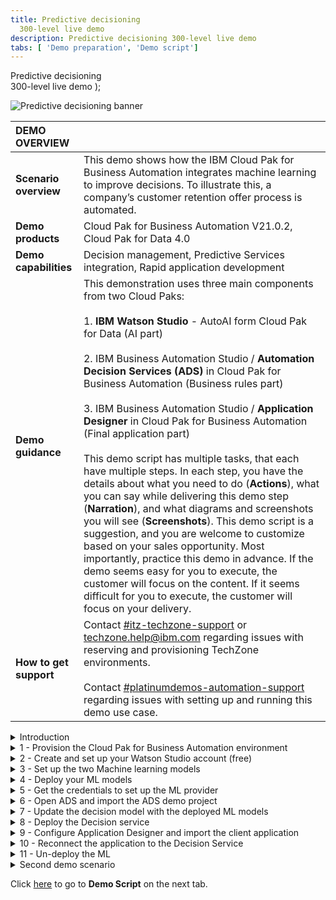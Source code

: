 ```yaml
---
title: Predictive decisioning
  300-level live demo
description: Predictive decisioning 300-level live demo
tabs: [ 'Demo preparation', 'Demo script']
---
```


  <span>
    Predictive decisioning <br/> 300-level live demo
  </span> );

![Predictive decisioning banner](./images/proactive-incident-resolution-300-script-github-banner.jpg)

<span id="top"></span>

| DEMO OVERVIEW | |
| :---         | :--- |
| **Scenario overview** | This demo shows how the IBM Cloud Pak for Business Automation integrates machine learning to improve decisions. To illustrate this, a company’s customer retention offer process is automated. |
| **Demo products** | Cloud Pak for Business Automation V21.0.2, Cloud Pak for Data 4.0 |
| **Demo capabilities** | Decision management, Predictive Services integration, Rapid application development |
| **Demo guidance** | This demonstration uses three main components from two Cloud Paks: <br/><br/>1. **IBM Watson Studio** - AutoAI form Cloud Pak for Data (AI part)<br/><br/>2. IBM Business Automation Studio / **Automation Decision Services (ADS)** in Cloud Pak for Business Automation (Business rules part)<br/><br/>3. IBM Business Automation Studio / **Application Designer** in Cloud Pak for Business Automation (Final application part)<br/><br/>This demo script has multiple tasks, that each have multiple steps. In each step, you have the details about what you need to do (**Actions**), what you can say while delivering this demo step (**Narration**), and what diagrams and screenshots you will see (**Screenshots**). This demo script is a suggestion, and you are welcome to customize based on your sales opportunity. Most importantly, practice this demo in advance. If the demo seems easy for you to execute, the customer will focus on the content. If it seems difficult for you to execute, the customer will focus on your delivery. |
| **How to get support** | Contact <a href="https://ibm-cloud.slack.com/archives/C0124J683GW" target="_blank" rel="noreferrer">#itz-techzone-support</a> or <a href="mailto:techzone.help@ibm.com">techzone.help@ibm.com</a> regarding issues with reserving and provisioning TechZone environments. <br/><br/> Contact <a href="https://ibm-cloud.slack.com/archives/C0216F39ACU" target="_blank" rel="noreferrer">#platinumdemos-automation-support</a> regarding issues with setting up and running this demo use case. |

<details>

<summary>Introduction</summary>

<br/>

To install the demo, complete these steps in advance: <br/><br/>

1. Create your **Cloud Pak for Data** account, and subscribe to **Watson Studio** and **Watson ML**.<br/>

2. Have an installation of **Cloud Pak for Business Automation** up and running, or provision a demo instance on ROKS.

### First demo installation process

This guide explains how to install and connect the three required environments.

<br/>

Here is a visualization of this guide’s steps in this guide.

<br/>

<img src="https://raw.githubusercontent.com/ibm-garage-tsa/platinum-demos/master/src/pages/300-business-automation-predictive-decisioning/images/prep-image615.png" width="800" />

<br/>

**[Go to top](#top)**

</details>

<details>

<summary>1 - Provision the Cloud Pak for Business Automation environment</summary>
<br/>

Install Cloud Pak for Business Automation 21.0.2, or provision a ROKS environment that will be available for one week at no charge. To book your ROKS instance, follow these steps: <br/><br/>

1. Log in to <a href="http://techzone.ibm.com" target="_blank" rel="noreferrer">IBM Technology Zone</a>.<br/><br/>

2. Click the **Activation Kits** tab (1) and then select the **Cloud Pak for Business Automation Activation Kit** tile (2).
<br/><img src="https://raw.githubusercontent.com/ibm-garage-tsa/platinum-demos/master/src/pages/300-business-automation-predictive-decisioning/images/prep-image552.png" width="800" /><br/>

3. Click **Environments - Reserve here!** tab.
<br/><img src="https://raw.githubusercontent.com/ibm-garage-tsa/platinum-demos/master/src/pages/300-business-automation-predictive-decisioning/images/prep-image616.png" width="800" /><br/>

4. Select the **Cloud Pak for Business Automation OpenShift Demo Environments** tile.
<br/><img src="https://raw.githubusercontent.com/ibm-garage-tsa/platinum-demos/master/src/pages/300-business-automation-predictive-decisioning/images/prep-image003.png" width="800" /><br/>

5. Click the **Preinstalled OpenShift Environments** tab (1) and then the **Preinstalled CP4BA - V21.0.2IF003 on Red Hat OpenShift on IBM Cloud (ROKS)** tile (2). <br/><br/><img src="https://raw.githubusercontent.com/ibm-garage-tsa/platinum-demos/master/src/pages/300-business-automation-predictive-decisioning/images/prep-image004.png" width="800" /> <br/>

6. Select **Reserve now**. Enter the requested information and select a preferred location to host your instance.<br/><br/><img src="https://raw.githubusercontent.com/ibm-garage-tsa/platinum-demos/master/src/pages/300-business-automation-predictive-decisioning/images/prep-image005.png" width="800" /><br/>

7. You will receive a confirmation email that confirms the instance is provisioning.<br/><br/>

8. You will receive a second email once the environment is provisioned. This email contains information, such as URLs, that allow you to connect to the instance.
<br/>If you have issues connecting to your instance, please contact TechZone support or refer to the installation documentation <a href="https://github.ibm.com/jgoodhue/cp4ba-roks-install" target="_blank" rel="noreferrer">here</a>.<br/><br/><img src="https://raw.githubusercontent.com/ibm-garage-tsa/platinum-demos/master/src/pages/300-business-automation-predictive-decisioning/images/prep-image006.png" width="800" /><br/>

9. Once you receive this email, it will take an additional 6-8 hours for the system to fully install Cloud Pak for Business Automation. After the waiting period is over, click the **Cluster URL** from the email you have received.<br/><br/>

10. Ensure you are on the **ITZ account**.
<br/><img src="https://raw.githubusercontent.com/ibm-garage-tsa/platinum-demos/master/src/pages/300-business-automation-predictive-decisioning/images/prep-image527.png" width="800" /> <br/>

11. Ensure there are no **Alerts** for the cluster.
<br/><img src="https://raw.githubusercontent.com/ibm-garage-tsa/platinum-demos/master/src/pages/300-business-automation-predictive-decisioning/images/prep-image008.png" width="800" /> <br/>

12. Click the **OpenShift web console** blue button on the top right corner of the screen.
<br/><img src="https://raw.githubusercontent.com/ibm-garage-tsa/platinum-demos/master/src/pages/300-business-automation-predictive-decisioning/images/prep-image528.png" width="800" /><br/>

13. Expand **Workloads** (1) and click **Config Maps** (2).
<br/><img src="https://raw.githubusercontent.com/ibm-garage-tsa/platinum-demos/master/src/pages/300-business-automation-predictive-decisioning/images/prep-image529.png" width="800" /> <br/>

14. Select the **dtecp4ba** project.
<br/><img src="https://raw.githubusercontent.com/ibm-garage-tsa/platinum-demos/master/src/pages/300-business-automation-predictive-decisioning/images/prep-image530.png" width="800" /> <br/>

15. Search for **access** in the search area.
<br/><img src="https://raw.githubusercontent.com/ibm-garage-tsa/platinum-demos/master/src/pages/300-business-automation-predictive-decisioning/images/prep-image531.png" width="800" /> <br/>

**Note**: If your CP4BA install process went well you should see the file called “icp4adeploy-cp4ba-accesss-info”. If not, please refer to the <a href="https://github.ibm.com/jgoodhue/cp4ba-roks-install" target="_blank" rel="noreferrer">ROKS help</a> or contact the TechZone support: techzone.help@ibm.com .<br/><br/>

16. Click the **icp4deploy-cp4ba-access-info** file.<br/><br/><img src="https://raw.githubusercontent.com/ibm-garage-tsa/platinum-demos/master/src/pages/300-business-automation-predictive-decisioning/images/prep-image532.png" width="800" /><br/>

17. Scroll down to the **BAStudio** section.<br/><br/>

18. Bookmark the **environment URL** (1) and keep a copy of the username and password (2) to log in CPABA.<br/><br/><img src="https://raw.githubusercontent.com/ibm-garage-tsa/platinum-demos/master/src/pages/300-business-automation-predictive-decisioning/images/prep-image533.png" width="800" /><br/>

19. Scroll down to the **gitea-access-info** section and note the credentials that are necessary when setting up ADS.<br/><br/><img src="https://raw.githubusercontent.com/ibm-garage-tsa/platinum-demos/master/src/pages/300-business-automation-predictive-decisioning/images/prep-image534.png" width="800" /><br/>

20. Connect to your gitea environment using the URL and credentials provided. Click through the privacy messages and click **Sign In**.
<br/><img src="https://raw.githubusercontent.com/ibm-garage-tsa/platinum-demos/master/src/pages/300-business-automation-predictive-decisioning/images/prep-image535.png" width="800" /><br/>

21. Enter the same **Username** and **Password** (1) provided in the access file and click **Sign in** (2).
<br/><img src="https://raw.githubusercontent.com/ibm-garage-tsa/platinum-demos/master/src/pages/300-business-automation-predictive-decisioning/images/prep-image536.png" width="800" /><br/>

22. Click **+** to create the git repository.
<br/><img src="https://raw.githubusercontent.com/ibm-garage-tsa/platinum-demos/master/src/pages/300-business-automation-predictive-decisioning/images/prep-image537.png" width="800" /><br/>

23. Name the repository **“SkyTalk_customer_retention.”** (1). Click **Create repository** (2).<br/><br/>**Note**: Ensure there are no spaces in the name.
<br/><img src="https://raw.githubusercontent.com/ibm-garage-tsa/platinum-demos/master/src/pages/300-business-automation-predictive-decisioning/images/prep-image538.png" width="800" /><br/>

24. Keep a copy of the repository URL required later for the ADS configuration.
<br/><img src="https://raw.githubusercontent.com/ibm-garage-tsa/platinum-demos/master/src/pages/300-business-automation-predictive-decisioning/images/prep-image539.png" width="800" />
<br/>

**[Go to top](#top)**

</details>

<details>

<summary>2 - Create and set up your Watson Studio account (free)</summary>

<br/>

1. Go to <a href="http://cloud.ibm.com" target="_blank" rel="noreferrer">IBM Cloud</a>.<br/><br/>

2. Enter your **IBM ID**. If you do not have one, create a new one.<br/><br/>

3. Click **Create resource**.
<br/><img src="https://raw.githubusercontent.com/ibm-garage-tsa/platinum-demos/master/src/pages/300-business-automation-predictive-decisioning/images/prep-image500.png" width="800" /><br/>

4. Type **Watson** (1) in the search field and then select **Watson Studio** (2).
<br/><img src="https://raw.githubusercontent.com/ibm-garage-tsa/platinum-demos/master/src/pages/300-business-automation-predictive-decisioning/images/prep-image501.png" width="800" /><br/>

5. Select the **Lite** plan (1), and a **location** (2). Read and accept **license agreements** (3). Click **Create** (4).
<br/><img src="https://raw.githubusercontent.com/ibm-garage-tsa/platinum-demos/master/src/pages/300-business-automation-predictive-decisioning/images/prep-image502.png" width="800" /><br/>

6. Return to the **IBM Cloud**.
<br/><img src="https://raw.githubusercontent.com/ibm-garage-tsa/platinum-demos/master/src/pages/300-business-automation-predictive-decisioning/images/prep-image503.png" width="800" /><br/>

7. Click **Create Resource**.<br/><br/><img src="https://raw.githubusercontent.com/ibm-garage-tsa/platinum-demos/master/src/pages/300-business-automation-predictive-decisioning/images/prep-image500.png" width="800" /><br/>

8. Type “Machine”(1) and then select **Machine Learning** (2).
<br/><img src="https://raw.githubusercontent.com/ibm-garage-tsa/platinum-demos/master/src/pages/300-business-automation-predictive-decisioning/images/prep-image504.png" width="800" /><br/>

9. Select the **Lite** plan (1) and a **location** (2). Read and accept **license agreements** (3). Click **Create** (4).
<br/><img src="https://raw.githubusercontent.com/ibm-garage-tsa/platinum-demos/master/src/pages/300-business-automation-predictive-decisioning/images/prep-image505.png" width="800" /><br/>

10. Return to the **IBM Cloud**.
<br/><img src="https://raw.githubusercontent.com/ibm-garage-tsa/platinum-demos/master/src/pages/300-business-automation-predictive-decisioning/images/prep-image506.png" width="800" /><br/>

11.	Click **Create Resource**.
<br/><img src="https://raw.githubusercontent.com/ibm-garage-tsa/platinum-demos/master/src/pages/300-business-automation-predictive-decisioning/images/prep-image500.png" width="800" /><br/>

add links below

( <a href="./3Retention Policy.pdf" target="_blank" rel="noreferrer">./Retention Policy</a>)
(Printer-ready PDF of demo script <a href="./SkyTalk customer loyalty data.csv" target="_blank" rel="noreferrer">SkyTalk customer loyalty data</a>)
(Printer-ready PDF of demo script <a href="./SkyTalk customer value data.csv" target="_blank" rel="noreferrer">SkyTalk customer value data</a>)

Retention Policy.pdf
SkyTalk customer loyalty data.csv
SkyTalk customer value data.csv

(Demo slides [here](./slides.pptx))

<br/>

(Printer-ready PDF of demo script <a href="./300-Integration-API-Demo-Script.pdf" target="_blank" rel="noreferrer">here</a>)
<br/>

12. Type **Object** (1) and then select **Object Storage** (2).
<br/><img src="https://raw.githubusercontent.com/ibm-garage-tsa/platinum-demos/master/src/pages/300-business-automation-predictive-decisioning/images/prep-image507.png" width="800" /><br/>

13. Select the **Lite** plan (1), and click **Create** (2).
<br/><img src="https://raw.githubusercontent.com/ibm-garage-tsa/platinum-demos/master/src/pages/300-business-automation-predictive-decisioning/images/prep-image508.png" width="800" /><br/>

14. Click the **top menu** (1) and then **Resource list** (2).
<br/><img src="https://raw.githubusercontent.com/ibm-garage-tsa/platinum-demos/master/src/pages/300-business-automation-predictive-decisioning/images/prep-image509.png" width="800" /><br/>

You should see three services. Click **Watson Studio-2D**.
<br/><img src="https://raw.githubusercontent.com/ibm-garage-tsa/platinum-demos/master/src/pages/300-business-automation-predictive-decisioning/images/prep-image510.png" width="800" /><br/>

15. Click **Launch in IBM Cloud Pak for Data**.
<br/><img src="https://raw.githubusercontent.com/ibm-garage-tsa/platinum-demos/master/src/pages/300-business-automation-predictive-decisioning/images/prep-image511.png" width="800" /><br/>

16. Click **New deployment space**.
<br/><img src="https://raw.githubusercontent.com/ibm-garage-tsa/platinum-demos/master/src/pages/300-business-automation-predictive-decisioning/images/prep-image512.png" width="800" /><br/>

17. Name the production space "**SkyTalk production space**" (1). Set Cloud the storage service to **Cloud Object Storage-ep** (2). Set the **Machine Learning-nm** to **Create a new machine learning service** (3). Click **Create** (4).<br/><br/><img src="https://raw.githubusercontent.com/ibm-garage-tsa/platinum-demos/master/src/pages/300-business-automation-predictive-decisioning/images/prep-image513.png" width="800" /><br/>

18.	Click **Close**.
<br/><img src="https://raw.githubusercontent.com/ibm-garage-tsa/platinum-demos/master/src/pages/300-business-automation-predictive-decisioning/images/prep-image514.png" width="800" /><br/>

19. Click the **IBM Watson Studio** logo at the top left-hand side of the page to return to the home page.

<br/>

**[Go to top](#top)**

</details>

<details>

<summary>3 - Set up the two Machine learning models</summary>
<br/>

At this stage, the Watson Studio environment is completely set up. The three services (Watson Studio, ML, and Storage) are ready, and the deployment environment is set up. Now let’s create the two prediction services using AutoAI in Watson Studio.
<br/>
Ensure the 2 data files have downloaded prior to starting this step.
<br/><br/><img src="https://raw.githubusercontent.com/ibm-garage-tsa/platinum-demos/master/src/pages/300-business-automation-predictive-decisioning/images/prep-image035.png" width="500" /><br/>
(ADD LINKS)<br/>
<br/>

1. Click **New Project** from the Watson Studio home page.
<br/><br/><img src="https://raw.githubusercontent.com/ibm-garage-tsa/platinum-demos/master/src/pages/300-business-automation-predictive-decisioning/images/prep-image540.png" width="800" /><br/>

2. Select **Create an empty project**.
<br/><br/><img src="https://raw.githubusercontent.com/ibm-garage-tsa/platinum-demos/master/src/pages/300-business-automation-predictive-decisioning/images/prep-image029.png" width="800" /> <br/>

3. Name the project **"SkyTalk customer retention"** (1) and click **Create** (2).
<br/><img src="https://raw.githubusercontent.com/ibm-garage-tsa/platinum-demos/master/src/pages/300-business-automation-predictive-decisioning/images/prep-image516.png" width="800" /><br/>

4. Click **Add to project**.
<br/><img src="https://raw.githubusercontent.com/ibm-garage-tsa/platinum-demos/master/src/pages/300-business-automation-predictive-decisioning/images/prep-image517.png" width="800" /> <br/>

5. Select **AutoAI experiment**.
<br/><img src="https://raw.githubusercontent.com/ibm-garage-tsa/platinum-demos/master/src/pages/300-business-automation-predictive-decisioning/images/prep-image031.png" width="800" /> <br/>

6. Name the AutoAI experiment **SkyTalk churn prediction** (1) and click **Associate a Machine Learning service instance** (2).
<br/><img src="https://raw.githubusercontent.com/ibm-garage-tsa/platinum-demos/master/src/pages/300-business-automation-predictive-decisioning/images/prep-image518.png" width="800" /><br/>

7. Select the **Machine learning-we** (1)  (1). Click **Associate Service** (2) in the blue ribbon.
<br/><img src="https://raw.githubusercontent.com/ibm-garage-tsa/platinum-demos/master/src/pages/300-business-automation-predictive-decisioning/images/prep-image033.png" width="800" /> <br/>

8. Click **Reload**.
<br/><img src="https://raw.githubusercontent.com/ibm-garage-tsa/platinum-demos/master/src/pages/300-business-automation-predictive-decisioning/images/prep-image519.png" width="800" /> <br/>

9. Click **Create**.
<br/><img src="https://raw.githubusercontent.com/ibm-garage-tsa/platinum-demos/master/src/pages/300-business-automation-predictive-decisioning/images/prep-image520.png" width="800" /> <br/>

10. Click **Browse**.
<br/><img src="https://raw.githubusercontent.com/ibm-garage-tsa/platinum-demos/master/src/pages/300-business-automation-predictive-decisioning/images/prep-image036.png" width="800" /> <br/>

11. Select the **SkyTalk customer loyalty data.csv** file.<br/><br/>

12. When prompted **"What do you want to predict?"**, select **Churn**.
<br/><img src="https://raw.githubusercontent.com/ibm-garage-tsa/platinum-demos/master/src/pages/300-business-automation-predictive-decisioning/images/prep-image037.png" width="800" />
<br/><img src="https://raw.githubusercontent.com/ibm-garage-tsa/platinum-demos/master/src/pages/300-business-automation-predictive-decisioning/images/prep-image038.png" width="800" /><br/>

13. Click **Run Experiment**.
<br/><img src="https://raw.githubusercontent.com/ibm-garage-tsa/platinum-demos/master/src/pages/300-business-automation-predictive-decisioning/images/prep-image039.png" width="800" /> <br/>

14. The tool will create 8 pipelines, which will take approximately 2 minutes.
<br/><img src="https://raw.githubusercontent.com/ibm-garage-tsa/platinum-demos/master/src/pages/300-business-automation-predictive-decisioning/images/prep-image040.png" width="800" /> <br/>

15. Scroll down to access the pipeline list, and **Save as** Pipeline 1 as a model.
<br/><img src="https://raw.githubusercontent.com/ibm-garage-tsa/platinum-demos/master/src/pages/300-business-automation-predictive-decisioning/images/prep-image041.png" width="800" /> <br/>

16. Select **Model** (1), and click **Create** (2).
<br/><br/><img src="https://raw.githubusercontent.com/ibm-garage-tsa/platinum-demos/master/src/pages/300-business-automation-predictive-decisioning/images/prep-image042.png" width="800" /> <br/>

17. A confirmation message indicating that the model was saved successfully appears.
<br/><img src="https://raw.githubusercontent.com/ibm-garage-tsa/platinum-demos/master/src/pages/300-business-automation-predictive-decisioning/images/prep-image043.png" width="500" /> <br/>

18. Return to the **SkyTalk customer retention** project.
<br/><img src="https://raw.githubusercontent.com/ibm-garage-tsa/platinum-demos/master/src/pages/300-business-automation-predictive-decisioning/images/prep-image521.png" width="800" /> <br/>

19. Click **New AutoAI experiment**.
<br/><img src="https://raw.githubusercontent.com/ibm-garage-tsa/platinum-demos/master/src/pages/300-business-automation-predictive-decisioning/images/prep-image522.png" width="800" /><br/>

20. Create another AutoAI experience for the Customer lifetime value prediction by repeating the procedure in step 3, but using the "SkyTalk customer value data.csv" data file. <br/><br/>Repeat all the steps from **bullet 12** and browse the **"SkyTalk customer value data.csv"** (1) file. Name the Experiment **"SkyTalk lifetime value prediction"** (2) and select the **"Lifetimevalue"** (3) as the column to predict.<br/><br/>><img src="https://raw.githubusercontent.com/ibm-garage-tsa/platinum-demos/master/src/pages/300-business-automation-predictive-decisioning/images/prep-image045.png" width="800" /> <br/>

21.	After creating the Customer lifetime value model, return to the project view by clicking **SkyTalk customer retention** in the breadcrumb menu.
<br/><img src="https://raw.githubusercontent.com/ibm-garage-tsa/platinum-demos/master/src/pages/300-business-automation-predictive-decisioning/images/prep-image523.png" width="800" /><br/>

22. Now there are two models ready to be published in the deployment space.
<br/><img src="https://raw.githubusercontent.com/ibm-garage-tsa/platinum-demos/master/src/pages/300-business-automation-predictive-decisioning/images/prep-image524.png" width="800" /> <br/>

23. Hover the mouse over the first model and click **Promote**.
<br/><img src="https://raw.githubusercontent.com/ibm-garage-tsa/platinum-demos/master/src/pages/300-business-automation-predictive-decisioning/images/prep-image047.png" width="800" /> <br/>

24. Choose the **SkyTalk production space** (1) as the deployment space and click **Promote**.
<br/><img src="https://raw.githubusercontent.com/ibm-garage-tsa/platinum-demos/master/src/pages/300-business-automation-predictive-decisioning/images/prep-image048.png" width="800" /><br/>

25. Promote the second model by repeat from 3.24 and 3.25 with the other model.<br/><br/>

26. Return to the IBM Watson Studio home page. Click the **SkyTalk production space** in the deployment space section.
<br/><img src="https://raw.githubusercontent.com/ibm-garage-tsa/platinum-demos/master/src/pages/300-business-automation-predictive-decisioning/images/prep-image525.png" width="800" />

27. Select the **Assets** tab.
<br/><br/><img src="https://raw.githubusercontent.com/ibm-garage-tsa/platinum-demos/master/src/pages/300-business-automation-predictive-decisioning/images/prep-image049.png" width="800" /> <br/>

28. The **Assets** tab displays. The two Machine learning services are ready to be deployed.
<br/><img src="https://raw.githubusercontent.com/ibm-garage-tsa/platinum-demos/master/src/pages/300-business-automation-predictive-decisioning/images/prep-image526.png" width="800" /> <br/>

<br/>

**[Go to top](#top)**

</details>

<details>

<summary>4 - Deploy your ML models</summary>

<br/>

The ML services will be accessible to other applications once deployed. <br/><br/>
**NOTE:** The free quota will be consumed as soon as the service is deployed. Remove the deployments upon completion of the demonstration. Step 11 contains the proces to un-deploy the services and to stop the billing process.

<br/>

1. From the Watson Studio environment, select the **SkyTalk production space** deployment space.
<br/><img src="https://raw.githubusercontent.com/ibm-garage-tsa/platinum-demos/master/src/pages/300-business-automation-predictive-decisioning/images/prep-image599.png" width="800" /><br/>

2. Select the **Assets** tab.
<br/><img src="https://raw.githubusercontent.com/ibm-garage-tsa/platinum-demos/master/src/pages/300-business-automation-predictive-decisioning/images/prep-image600.png" width="800" /><br/>

3. Deploy the **CHURN** prediction by clicking the corresponding rocket icon that appears when you hover over the right-hand side of the row.
<br/><img src="https://raw.githubusercontent.com/ibm-garage-tsa/platinum-demos/master/src/pages/300-business-automation-predictive-decisioning/images/prep-image601.png" width="800" /> <br/>

4. Select **Online** (1), name the deployment **churn** (2), and click **Create** (3).
<br/><img src="https://raw.githubusercontent.com/ibm-garage-tsa/platinum-demos/master/src/pages/300-business-automation-predictive-decisioning/images/prep-image602.png" width="800" /> <br/>

5. **Deploy** the SkyTalk lifetime value prediction clicking on the corresponding rocket icon that appears when you hover the right-hand side of the row.
<br/><img src="https://raw.githubusercontent.com/ibm-garage-tsa/platinum-demos/master/src/pages/300-business-automation-predictive-decisioning/images/prep-image603.png" width="800" /><br/>

6. Select "Online" (1), name the deployment "Lifetime value" (2), and click **Create** (3).
<br/><img src="https://raw.githubusercontent.com/ibm-garage-tsa/platinum-demos/master/src/pages/300-business-automation-predictive-decisioning/images/prep-image604.png" width="800" /><br/>

7. Click the **Deployments** tab. Ensure the two services are deployed.
<br/><img src="https://raw.githubusercontent.com/ibm-garage-tsa/platinum-demos/master/src/pages/300-business-automation-predictive-decisioning/images/prep-image056.png" width="800" /> <br/>

**NOTE:** You are now charged until you remove the deployments from that table by clicking **Delete** on the right-hand side of the row. This is the "un-deploy" phase you will have to perform after each demo.

<br/>

**[Go to top](#top)**

</details>

<details>

<summary>5 - Get the credentials to set up the ML provider</summary>
<br/>

This section explains how to get the various elements needed to set up the machine learning provider in ADS.

<br/>

1. In the Deployments - SkyTalk production space, select the **Deployments** tab (1) and click **churn** (2).
<br/><img src="https://raw.githubusercontent.com/ibm-garage-tsa/platinum-demos/master/src/pages/300-business-automation-predictive-decisioning/images/prep-image060.png" width="800" /> <br/>

2. Copy the first portion of the **endpoint URL** path (the blue hightlighted section in teh screenshot) and save it for the upcoming ML provider configuration.
<br/><img src="https://raw.githubusercontent.com/ibm-garage-tsa/platinum-demos/master/src/pages/300-business-automation-predictive-decisioning/images/prep-image610.png" width="800" /> <br/>

3. Click **SkyTalk product space** in the breadcrumb menu.
<br/><img src="https://raw.githubusercontent.com/ibm-garage-tsa/platinum-demos/master/src/pages/300-business-automation-predictive-decisioning/images/prep-image610bis.png" width="800" /><br/>

4. Select the **Manage** tab.
<br/><img src="https://raw.githubusercontent.com/ibm-garage-tsa/platinum-demos/master/src/pages/300-business-automation-predictive-decisioning/images/image611.png" width="800" /><br/>

5. Copy the deployment **Space GUID** and save it for the upcoming ML provider configuration.
<br/><img src="https://raw.githubusercontent.com/ibm-garage-tsa/platinum-demos/master/src/pages/300-business-automation-predictive-decisioning/images/prep-image612.png" width="800" /> <br/>

6. Log out and return to the IBM Cloud environment at <a href="http://cloud.ibm.com" target="_blank" rel="noreferrer">cloud.ibm.com</a> (1) and ensure the account is the same one used to set up **Watson Studio** (2).
<br/><img src="https://raw.githubusercontent.com/ibm-garage-tsa/platinum-demos/master/src/pages/300-business-automation-predictive-decisioning/images/prep-image605.png" width="800" /> <br/>

7. Click the **Manage** tab and select **Access (IAM)**.
<br/><img src="https://raw.githubusercontent.com/ibm-garage-tsa/platinum-demos/master/src/pages/300-business-automation-predictive-decisioning/images/image606.png" width="800" /> <br/>

8. Click **API keys** (1) and then click **Create an IBM Cloud API key** (2).
<br/><img src="https://raw.githubusercontent.com/ibm-garage-tsa/platinum-demos/master/src/pages/300-business-automation-predictive-decisioning/images/prep-image607.png" width="800" /> <br/>

10. Name the key (1) and click **Create** (2).
<br/><img src="https://raw.githubusercontent.com/ibm-garage-tsa/platinum-demos/master/src/pages/300-business-automation-predictive-decisioning/images/prep-image069.png" width="800" /><br/>

11. Download the **API key file** and save it for the upcoming ML provider configuration.
<br/><img src="https://raw.githubusercontent.com/ibm-garage-tsa/platinum-demos/master/src/pages/300-business-automation-predictive-decisioning/images/prep-image609.png" width="800" /><br/>

**[Go to top](#top)**

</details>

<details>

<summary>6 - Open ADS and import the ADS demo project </summary>

<br/>

Import the rules project in ADS. Make sure you have uploaded the ADS project file called **"SkyTalk-Customer-Retention_21.0.2_Vxx.twx"**.

<br/>

ADD LINK once posted

<br/>

1. Log in to the Cloud Pak for Business Automation instance. Use the URLs and credentials from **step 1.18** in this documentation if you are using ROKS.
<br/><img src="https://raw.githubusercontent.com/ibm-garage-tsa/platinum-demos/master/src/pages/300-business-automation-predictive-decisioning/images/prep-image540.png" width="800" /><br/>

2. Expand the **top menu** (1) and click **Business Automation menu** (2).
<br/><img src="https://raw.githubusercontent.com/ibm-garage-tsa/platinum-demos/master/src/pages/300-business-automation-predictive-decisioning/images/prep-image541.png" width="800" /><br/>

3. Pass through the privacy warning messages by clicking **advanced** and then the **"proceed..."** link.<br/><br/>

4. Under **Business automations**, click **Create** and select **Decision automations**.
<br/><img src="https://raw.githubusercontent.com/ibm-garage-tsa/platinum-demos/master/src/pages/300-business-automation-predictive-decisioning/images/prep-image542.png" width="800" /><br/>

5. Name the automation **"SkyTalk customer retention DS"** (1) and then click **Create**. (2)
<br/><img src="https://raw.githubusercontent.com/ibm-garage-tsa/platinum-demos/master/src/pages/300-business-automation-predictive-decisioning/images/prep-image543.png" width="800" /><br/>

6. Accept any privacy checks that may appear.
<br/><img src="https://raw.githubusercontent.com/ibm-garage-tsa/platinum-demos/master/src/pages/300-business-automation-predictive-decisioning/images/prep-image074.png" width="500" /><br/>

7. Close any Guided tour views.<br/><br/>

8. Click "Import".
<br/><img src="https://raw.githubusercontent.com/ibm-garage-tsa/platinum-demos/master/src/pages/300-business-automation-predictive-decisioning/images/prep-image544.png" width="800" /><br/>

9. Select the **"SkyTalk-Customer-Rentention_21.0.1_VXX.zip"** file and click **Open**.

<br/>

ADD LINK WHEN POSTED

<br/><img src="https://raw.githubusercontent.com/ibm-garage-tsa/platinum-demos/master/src/pages/300-business-automation-predictive-decisioning/images/prep-image545.png" width="800" /><br/>

10. Click **Import**.
<br/><img src="https://raw.githubusercontent.com/ibm-garage-tsa/platinum-demos/master/src/pages/300-business-automation-predictive-decisioning/images/prep-image546.png" width="800" /><br/>

11. Configure the ADS environment by clicking on the three dots to the right of the **SkyTalk customer retention DS** and then **Settings** (next to the project name).
<br/><img src="https://raw.githubusercontent.com/ibm-garage-tsa/platinum-demos/master/src/pages/300-business-automation-predictive-decisioning/images/prep-image547.png" width="800" /><br/>

12. In the **Remote Git repositories** tab, copy the git **Repository URL** (1) from step 1.19. Enter the git **username and password** (2) from the ROKS access file. (2) Click **Connect**. (3)
<br/><img src="https://raw.githubusercontent.com/ibm-garage-tsa/platinum-demos/master/src/pages/300-business-automation-predictive-decisioning/images/prep-image548.png" width="800" /><br/>

13. Ensure the **Remote Git repository** status is **Connected.**
<br/><img src="https://raw.githubusercontent.com/ibm-garage-tsa/platinum-demos/master/src/pages/300-business-automation-predictive-decisioning/images/prep-image549.png" width="800" /><br/>

14. Ensure the two ML services are deployed on the IBM Watson studio, as documented in step 4 of this demo prep.<br/><br/>

15.	Click the **Machine learning providers** tab to configure the machine learning provider.
<br/><img src="https://raw.githubusercontent.com/ibm-garage-tsa/platinum-demos/master/src/pages/300-business-automation-predictive-decisioning/images/prep-image549bis.png" width="800" /><br/>

16. Click **New**.
<br/><img src="https://raw.githubusercontent.com/ibm-garage-tsa/platinum-demos/master/src/pages/300-business-automation-predictive-decisioning/images/prep-image550.png" width="800" /><br/>

17. Select the **Watson ML** (1) machine provider and name the ML provider **SkyTalk ML provider** (2). Enter the **API key** (3), Space ID (4), and URL (5) from step 5 and click **Test connection** (6).
<br/><img src="https://raw.githubusercontent.com/ibm-garage-tsa/platinum-demos/master/src/pages/300-business-automation-predictive-decisioning/images/prep-image551.png" width="800" /><br/>

18. After ensuring the ML provider is up and running, click **Save**.
<br/><img src="https://raw.githubusercontent.com/ibm-garage-tsa/platinum-demos/master/src/pages/300-business-automation-predictive-decisioning/images/prep-image617.png" width="800" /><br/>

19. Click **SkyTalk customer retention DS** in the breadcrumb menu.
<br/><img src="https://raw.githubusercontent.com/ibm-garage-tsa/platinum-demos/master/src/pages/300-business-automation-predictive-decisioning/images/prep-image553.png" width="800" /><br/>

**[Go to top](#top)**

</details>

<details>

<summary>7 - Update the decision model with the deployed ML models</summary>

<br/>

1. Click the **SkyTalk retention decision service** tile.
<br/><img src="https://raw.githubusercontent.com/ibm-garage-tsa/platinum-demos/master/src/pages/300-business-automation-predictive-decisioning/images/prep-image554.png" width="800" /><br/>

2. Click the **Customer Churn** model.
<br/><img src="https://raw.githubusercontent.com/ibm-garage-tsa/platinum-demos/master/src/pages/300-business-automation-predictive-decisioning/images/prep-image555.png" width="800" /><br/>

3. Click **Connect**.
<br/><br/><img src="https://raw.githubusercontent.com/ibm-garage-tsa/platinum-demos/master/src/pages/300-business-automation-predictive-decisioning/images/prep-image091.png" width="800" /><br/>

4. Select **SkyTalk ML provider**.
<br/><img src="https://raw.githubusercontent.com/ibm-garage-tsa/platinum-demos/master/src/pages/300-business-automation-predictive-decisioning/images/prep-image556.png" width="800" /><br/>

5. Expand the **SkyTalk churn prediction model** (1), select the **churn** deployment (2), and click **Next** (3).
<br/><img src="https://raw.githubusercontent.com/ibm-garage-tsa/platinum-demos/master/src/pages/300-business-automation-predictive-decisioning/images/prep-image093.png" width="800" /><br/>

6. Click **Next**.
<br/><img src="https://raw.githubusercontent.com/ibm-garage-tsa/platinum-demos/master/src/pages/300-business-automation-predictive-decisioning/images/prep-image557.png" width="800" />
<br/>

7. Click **Run** to test the invocation.
<br/><img src="https://raw.githubusercontent.com/ibm-garage-tsa/platinum-demos/master/src/pages/300-business-automation-predictive-decisioning/images/prep-image558.png" width="800" /><br/>

8. Click **Next**.
<br/><img src="https://raw.githubusercontent.com/ibm-garage-tsa/platinum-demos/master/src/pages/300-business-automation-predictive-decisioning/images/prep-image559.png" width="800" /><br/>

9. Click **Generate from test output**.
<br/><img src="https://raw.githubusercontent.com/ibm-garage-tsa/platinum-demos/master/src/pages/300-business-automation-predictive-decisioning/images/prep-image560.png" width="800" /><br/>

10. Click **OK**.
<br/><img src="https://raw.githubusercontent.com/ibm-garage-tsa/platinum-demos/master/src/pages/300-business-automation-predictive-decisioning/images/prep-image561.png" width="800" /><br/>

11. Click **Apply**.
<br/><img src="https://raw.githubusercontent.com/ibm-garage-tsa/platinum-demos/master/src/pages/300-business-automation-predictive-decisioning/images/prep-image562.png" width="800" /><br/>

12. Return to the **SkyTalk retention DS** using the breadcrumb menu.
<br/><img src="https://raw.githubusercontent.com/ibm-garage-tsa/platinum-demos/master/src/pages/300-business-automation-predictive-decisioning/images/prep-image563.png" width="800" /><br/>

13. Click **Customer lifetime value** and repeat operations 7.3 - 7.12, expending and selecting the **Customer lifetime value ML** model.
<br/><img src="https://raw.githubusercontent.com/ibm-garage-tsa/platinum-demos/master/src/pages/300-business-automation-predictive-decisioning/images/prep-image564.png" width="800" /><br/>

14. Click the **Retention Offer** model.
<br/><img src="https://raw.githubusercontent.com/ibm-garage-tsa/platinum-demos/master/src/pages/300-business-automation-predictive-decisioning/images/prep-image564bis.png" width="800" /><br/>

15. Select the **Run (3)** tab.
<br/><img src="https://raw.githubusercontent.com/ibm-garage-tsa/platinum-demos/master/src/pages/300-business-automation-predictive-decisioning/images/prep-image565.png" width="800" /><br/>

16. Select the **High Value profile** test file (1) and click **Run** (2).<br/><img src="https://raw.githubusercontent.com/ibm-garage-tsa/platinum-demos/master/src/pages/300-business-automation-predictive-decisioning/images/prep-image566.png" width="800" /><br/>

17. The **retention offer** should display. Click **Run** again if you get a timeout error the first time. Click **SkyTalk customer retention DS** in the breadcrumb menu.
<br/><img src="https://raw.githubusercontent.com/ibm-garage-tsa/platinum-demos/master/src/pages/300-business-automation-predictive-decisioning/images/prep-image567.png" width="800" />
<br/>

**[Go to top](#top)**

</details>

<details>

<summary>8 - Deploy the Decision service</summary>

<br/>

1. Select the **Share changes** tab.
<br/><img src="https://raw.githubusercontent.com/ibm-garage-tsa/platinum-demos/master/src/pages/300-business-automation-predictive-decisioning/images/prep-image568.png" width="800" /><br/>

2. Click the **select all changes box** (1) and click **Share** (2).
<br/><img src="https://raw.githubusercontent.com/ibm-garage-tsa/platinum-demos/master/src/pages/300-business-automation-predictive-decisioning/images/prep-image569.png" width="800" /><br/>

3. Click **Share** to push the updates to the git repository.
<br/><img src="https://raw.githubusercontent.com/ibm-garage-tsa/platinum-demos/master/src/pages/300-business-automation-predictive-decisioning/images/prep-image570.png" width="800" /><br/>

4. Select the **View history** tab.
<br/><img src="https://raw.githubusercontent.com/ibm-garage-tsa/platinum-demos/master/src/pages/300-business-automation-predictive-decisioning/images/prep-image571.png" width="800" /><br/>

5. Refresh the page and then click **Version +** in the latest shared history.
<br/><img src="https://raw.githubusercontent.com/ibm-garage-tsa/platinum-demos/master/src/pages/300-business-automation-predictive-decisioning/images/prep-image572.png" width="800" /><br/>

6. Enter version **"V1"** (1) and click **Create** (2).
<br/><img src="https://raw.githubusercontent.com/ibm-garage-tsa/platinum-demos/master/src/pages/300-business-automation-predictive-decisioning/images/prep-image573.png" width="800" /><br/>

7. Click the **Deploy** tab.
<br/><img src="https://raw.githubusercontent.com/ibm-garage-tsa/platinum-demos/master/src/pages/300-business-automation-predictive-decisioning/images/prep-image574.png" width="800" /><br/>

8. Expand the last created version **(V1)** (1) and click **Deploy** (2) in the **SkyTalk retention DS** row. <br/><img src="https://raw.githubusercontent.com/ibm-garage-tsa/platinum-demos/master/src/pages/300-business-automation-predictive-decisioning/images/prep-image575.png" width="800" /><br/>

9. Click **Deploy** to confirm.
<br/><img src="https://raw.githubusercontent.com/ibm-garage-tsa/platinum-demos/master/src/pages/300-business-automation-predictive-decisioning/images/image576.png" width="800" /><br/>

10. Wait for the deployment to finish. Click **Business Automations**.
<br/><img src="https://raw.githubusercontent.com/ibm-garage-tsa/platinum-demos/master/src/pages/300-business-automation-predictive-decisioning/images/prep-image577.png" width="800" /><br/>

11. The last deployed service displays. Click **Publish**.
<br/><img src="https://raw.githubusercontent.com/ibm-garage-tsa/platinum-demos/master/src/pages/300-business-automation-predictive-decisioning/images/prep-image578.png" width="800" /><br/>

12. Click **Publish**.
<br/><img src="https://raw.githubusercontent.com/ibm-garage-tsa/platinum-demos/master/src/pages/300-business-automation-predictive-decisioning/images/prep-image579.png" width="800" /><br/>

13. Ensure the service appears as **Published**.
<br/><img src="https://raw.githubusercontent.com/ibm-garage-tsa/platinum-demos/master/src/pages/300-business-automation-predictive-decisioning/images/prep-image580.png" width="800" />
<br/>

**[Go to top](#top)**

</details>

<details>

<summary>9 - Configure Application Designer and import the client application</summary>

<br/>

For this step, make sure you have downloaded the **SkyTalk_call_center_application_21.0.2_Vxx.twx** archive file.
<br/><img src="https://raw.githubusercontent.com/ibm-garage-tsa/platinum-demos/master/src/pages/300-business-automation-predictive-decisioning/images/prep-image129.png" width="500" /><br/>

INCLUDE LINK

1. Open the **top menu** (1), select **Design** (2), and then **Business applications** (3).
<br/><img src="https://raw.githubusercontent.com/ibm-garage-tsa/platinum-demos/master/src/pages/300-business-automation-predictive-decisioning/images/prep-image581.png" width="800" /><br/>

2. Click **Import**.
<br/><img src="https://raw.githubusercontent.com/ibm-garage-tsa/platinum-demos/master/src/pages/300-business-automation-predictive-decisioning/images/prep-image582.png" width="800" /><br/>

3. Click **Browse**.<br/><br/>

4. Select the **SkyTalk_call_center_application_21.0.2_Vxx.twx** file and then click **Open**.
<br/><img src="https://raw.githubusercontent.com/ibm-garage-tsa/platinum-demos/master/src/pages/300-business-automation-predictive-decisioning/images/prep-image583.png" width="800" /><br/>

5. Click **OK**.
<br/><img src="https://raw.githubusercontent.com/ibm-garage-tsa/platinum-demos/master/src/pages/300-business-automation-predictive-decisioning/images/prep-image584.png" width="800" /><br/>

6. After the import, hover the mouse over the **SkyTalk call center Application** tile and click **Open**.
<br/><img src="https://raw.githubusercontent.com/ibm-garage-tsa/platinum-demos/master/src/pages/300-business-automation-predictive-decisioning/images/prep-image585.png" width="800" /><br/>

7. Click the **gear icon**.
<br/><img src="https://raw.githubusercontent.com/ibm-garage-tsa/platinum-demos/master/src/pages/300-business-automation-predictive-decisioning/images/prep-image587.png" width="800" /><br/>

8. Select the **Advanced view mode** (1) and click **Save** (2).
<br/><img src="https://raw.githubusercontent.com/ibm-garage-tsa/platinum-demos/master/src/pages/300-business-automation-predictive-decisioning/images/prep-image588.png" width="800" /><br/>

9. Refresh the page and ensure the **Advanced** menus are accessible.
<br/><img src="https://raw.githubusercontent.com/ibm-garage-tsa/platinum-demos/master/src/pages/300-business-automation-predictive-decisioning/images/imageprep-589.png" width="800" />
<br/>

**[Go to top](#top)**

</details>

<details>

<summary>10 - Reconnect the application to the Decision Service</summary>

<br/>

This step may have to be repeated after you deploy a new version of the decision service. Make sure that only the latest deployed DS is published to help prevent having "Data renaming issues" when reimporting the new service.

<br/>

1. Click the **Diagram** tab.

<br/><img src="https://raw.githubusercontent.com/ibm-garage-tsa/platinum-demos/master/src/pages/300-business-automation-predictive-decisioning/images/prep-image590.png" width="800" /><br/>

2. Click the **SkyTalk_rentention_ds** node (1), then click the **Implementation** tab (2).
<br/><img src="https://raw.githubusercontent.com/ibm-garage-tsa/platinum-demos/master/src/pages/300-business-automation-predictive-decisioning/images/prep-image591.png" width="800" /><br/>

3. Click **New...**
<br/><img src="https://raw.githubusercontent.com/ibm-garage-tsa/platinum-demos/master/src/pages/300-business-automation-predictive-decisioning/images/prep-image140.png" width="800" /><br/>

4. Select **skytalk_retention_ds**.
<br/><img src="https://raw.githubusercontent.com/ibm-garage-tsa/platinum-demos/master/src/pages/300-business-automation-predictive-decisioning/images/prep-image592.png" width="800" /><br/>

5. Click **Add**.
<br/><img src="https://raw.githubusercontent.com/ibm-garage-tsa/platinum-demos/master/src/pages/300-business-automation-predictive-decisioning/images/prep-image142.png" width="800" /><br/>

6. Click **X** to close the view that appears.
<br/><img src="https://raw.githubusercontent.com/ibm-garage-tsa/platinum-demos/master/src/pages/300-business-automation-predictive-decisioning/images/prep-image593.png" width="800" /><br/>

7. Make sure operation is set to **retentionOffer** (1). Then select the **Data Mapping** tab (2).
<br/><img src="https://raw.githubusercontent.com/ibm-garage-tsa/platinum-demos/master/src/pages/300-business-automation-predictive-decisioning/images/prep-image594.png" width="800" /><br/>

8. Ensure there are no errors in the data mapping section. Click the **Preview** to test the application.
<br/><img src="https://raw.githubusercontent.com/ibm-garage-tsa/platinum-demos/master/src/pages/300-business-automation-predictive-decisioning/images/prep-image595.png" width="800" /><br/>

9. Pass the security checks and enlarge the panel to see the entire view.<br/><br/>

10. Enter **"Peter Carter"** (1) and click **Search** (2).
<br/><img src="https://raw.githubusercontent.com/ibm-garage-tsa/platinum-demos/master/src/pages/300-business-automation-predictive-decisioning/images/prep-image700.png" width="800" /><br/>

11. Click **Get offer**.
<br/><img src="https://raw.githubusercontent.com/ibm-garage-tsa/platinum-demos/master/src/pages/300-business-automation-predictive-decisioning/images/prep-image701.png" width="800" /><br/>

12. The offer displays.
<br/><img src="https://raw.githubusercontent.com/ibm-garage-tsa/platinum-demos/master/src/pages/300-business-automation-predictive-decisioning/images/prep-image702.png" width="800" />
<br/>
The demo is ready.

<br/>

**[Go to top](#top)**

</details>

<details>

<summary>11 - Un-deploy the ML</summary>

<br/>

At the end of the demonstration, un-deploy the two ML services.
<br/>

1. Un-deploy the two ML services from the deployment space (select the **SkyTalk production space**).
<br/><img src="https://raw.githubusercontent.com/ibm-garage-tsa/platinum-demos/master/src/pages/300-business-automation-predictive-decisioning/images/prep-image613.png" width="800" /><br/>

2. Click the **Deployments** tab (1) and then click **Delete** in the right-hand side menu (2).
<br/><img src="https://raw.githubusercontent.com/ibm-garage-tsa/platinum-demos/master/src/pages/300-business-automation-predictive-decisioning/images/prep-image614.png" width="800" /><br/>

3. Confirm the deletion, and then delete the second deployment in the same way. This will stop the billing system. <br/><br/>

4. Remove the **churn prediction** that was created in the **Retention offer** decision in the **SkyTalk Initial retention DS**.<br/><br/>

5. Remove the **Churn Predictive** model in the **SkyTalk customer retention DS** decision service.<br/>

**[Go to top](#top)**

</details>

<details>

<summary>Second demo scenario</summary>

<br/>

If the ML models are un-deployed after the previous demonstration, there are procedures required to reset the demo as shown on the process map in the beginning of this document.
<br/>

1. Re-deploy the two ML models in Watson Studio. Repeat **Step 4 operations** to do this. The Watson Studio free quota will start to be consumed from that step.<br/><br/>

2. Reconfigure the two models in Watson Studio. Repeat **Step 4 operations**. <br/><br/>

3. Deploy a new version of the decision service. Repeat **Step 8 operations**. <br/><br/>

4. Reconnect the decision service in app designer. Repeat **Step 10 operations**. <br/><br/>

**[Go to top](#top)**

</details>

Click [here](/300-business-automation-predictive-decisioning/demo-script) to go to **Demo Script** on the next tab.

